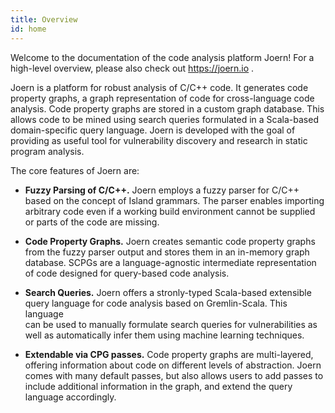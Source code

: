 ```yaml
---
title: Overview
id: home
---
```


Welcome to the documentation of the code analysis platform Joern! For
a high-level overview, please also check out https://joern.io .


Joern is a platform for robust analysis of C/C++ code. It generates
code property graphs, a graph representation of code for 
cross-language code analysis. Code property graphs are stored
in a custom graph database. This allows code to be mined using search
queries formulated in a Scala-based domain-specific query
language. Joern is developed with the goal of providing as useful tool
for vulnerability discovery and research in static program analysis.

The core features of Joern are:

- **Fuzzy Parsing of C/C++.** Joern employs a fuzzy parser for C/C++ based
  on the concept of Island grammars. The parser enables importing
  arbitrary code even if a working build environment cannot be supplied
  or parts of the code are missing.

- **Code Property Graphs.** Joern creates semantic code property graphs
  from the fuzzy parser output and stores them in an in-memory graph
  database. SCPGs are a language-agnostic intermediate representation
  of code designed for query-based code analysis.
  
- **Search Queries.** Joern offers a stronly-typed Scala-based extensible
  query language for code analysis based on Gremlin-Scala. This language	
  can be used to manually formulate search queries for vulnerabilities
  as well as automatically infer them using machine learning
  techniques. 

- **Extendable via CPG passes.** Code property graphs are
  multi-layered, offering information about code on different levels of
  abstraction. Joern comes with many default passes, but also allows
  users to add passes to include additional information in the graph,
  and extend the query language accordingly.

